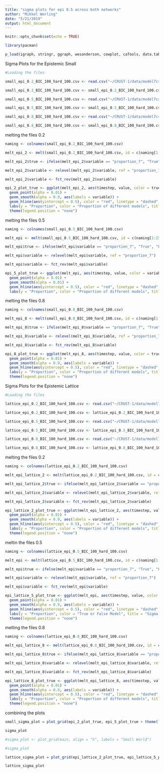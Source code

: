 ```yaml
---
title: "sigma plots for epi 0.5 across both networks"
author: "Mikkel Werling"
date: "5/21/2019"
output: html_document
---
```


```r
knitr::opts_chunk$set(echo = TRUE)
```


```r
library(pacman)

p_load(igraph, stringr, ggraph, wesanderson, cowplot, caTools, data.table, permute, matrixStats, MCMCpack, tidyverse)
```


Sigma Plots for the Epistemic Small

```r
#Loading the files

small_epi_0.2_BIC_100_hard_100.csv <- read.csv("~/CRUST-1/data/model7csv/small_epi_0.2_BIC_100_hard_100.csv", sep = ",")

small_epi_0.2_BIC_100_hard_100.csv <- small_epi_0.2_BIC_100_hard_100.csv[seq(1, nrow(small_epi_0.2_BIC_100_hard_100.csv), 25), ]

small_epi_0.5_BIC_100_hard_100.csv <- read.csv("~/CRUST-1/data/model7csv/small_epi_0.5_BIC_100_hard_100.csv", sep = ",")

small_epi_0.5_BIC_100_hard_100.csv <- small_epi_0.5_BIC_100_hard_100.csv[seq(1, nrow(small_epi_0.5_BIC_100_hard_100.csv), 25), ]

small_epi_0.8_BIC_100_hard_100.csv <- read.csv("~/CRUST-1/data/model7csv/small_epi_0.8_BIC_100_hard_100.csv", sep = ",")

small_epi_0.8_BIC_100_hard_100.csv <- small_epi_0.8_BIC_100_hard_100.csv[seq(1, nrow(small_epi_0.8_BIC_100_hard_100.csv), 25), ]

```

melting the files 0.2

```r
naming <- colnames(small_epi_0.2_BIC_100_hard_100.csv)

melt_epi_2 <- melt(small_epi_0.2_BIC_100_hard_100.csv, id = c(naming[1:25], naming[40:49]))

melt_epi_2$true <- ifelse(melt_epi_2$variable == "proportion_7", "True", "False")

melt_epi_2$variable <- relevel(melt_epi_2$variable, ref = "proportion_7")

melt_epi_2$variable <- fct_rev(melt_epi_2$variable)

epi_2_plot_true <- ggplot(melt_epi_2, aes(timestep, value, color = true))+
  geom_point(alpha = 0.01) +
  geom_smooth(alpha = 0.9, aes(labels = variable)) +
  geom_hline(aes(yintercept = 0.5), color = "red", linetype = "dashed", size = 1) + 
  labs(y = "Proportion", color = "Proportion of different models", title = "Sigma = 0.2") + 
  theme(legend.position = "none") 
```

melting the files 0.5

```r
naming <- colnames(small_epi_0.5_BIC_100_hard_100.csv)

melt_epi <- melt(small_epi_0.5_BIC_100_hard_100.csv, id = c(naming[1:25], naming[40:49]))

melt_epi$true <- ifelse(melt_epi$variable == "proportion_7", "True", "False")

melt_epi$variable <- relevel(melt_epi$variable, ref = "proportion_7")

melt_epi$variable <- fct_rev(melt_epi$variable)

epi_5_plot_true <- ggplot(melt_epi, aes(timestep, value, color = variable))+
  geom_point(alpha = 0.01) +
  geom_smooth(alpha = 0.01) +
  geom_hline(aes(yintercept = 0.5), color = "red", linetype = "dashed", size = 1) + 
  labs(y = "Proportion", color = "Proportion of different models", title = "Sigma = 0.5")
```


melting the files 0.8

```r
naming <- colnames(small_epi_0.8_BIC_100_hard_100.csv)

melt_epi_8 <- melt(small_epi_0.8_BIC_100_hard_100.csv, id = c(naming[1:25], naming[40:49]))

melt_epi_8$true <- ifelse(melt_epi_8$variable == "proportion_7", "True", "False")

melt_epi_8$variable <- relevel(melt_epi_8$variable, ref = "proportion_7")

melt_epi_8$variable <- fct_rev(melt_epi_8$variable)

epi_8_plot_true <- ggplot(melt_epi_8, aes(timestep, value, color = true))+
  geom_point(alpha = 0.01) +
  geom_smooth(alpha = 0.9, aes(labels = variable)) +
  geom_hline(aes(yintercept = 0.5), color = "red", linetype = "dashed", size = 1) + 
  labs(y = "Proportion", color = "Proportion of different models", title = "Sigma = 0.8") + 
  theme(legend.position = "none")
```

Sigma Plots for the Epistemic Lattice

```r
#Loading the files

lattice_epi_0.2_BIC_100_hard_100.csv <- read.csv("~/CRUST-1/data/model7csv/lattice_epi_0.2_BIC_100_hard_100.csv", sep = ",")

lattice_epi_0.2_BIC_100_hard_100.csv <- lattice_epi_0.2_BIC_100_hard_100.csv[seq(1, nrow(lattice_epi_0.2_BIC_100_hard_100.csv), 25), ]

lattice_epi_0.5_BIC_100_hard_100.csv <- read.csv("~/CRUST-1/data/model7csv/lattice_epi_0.5_BIC_100_hard_100.csv", sep = ",")

lattice_epi_0.5_BIC_100_hard_100.csv <- lattice_epi_0.5_BIC_100_hard_100.csv[seq(1, nrow(lattice_epi_0.5_BIC_100_hard_100.csv), 25), ]

lattice_epi_0.8_BIC_100_hard_100.csv <- read.csv("~/CRUST-1/data/model7csv/lattice_epi_0.8_BIC_100_hard_100.csv", sep = ",")

lattice_epi_0.8_BIC_100_hard_100.csv <- lattice_epi_0.8_BIC_100_hard_100.csv[seq(1, nrow(lattice_epi_0.8_BIC_100_hard_100.csv), 25), ]

```

melting the files 0.2

```r
naming <- colnames(lattice_epi_0.2_BIC_100_hard_100.csv)

melt_epi_lattice_2 <- melt(lattice_epi_0.2_BIC_100_hard_100.csv, id = c(naming[1:25], naming[40:49]))

melt_epi_lattice_2$true <- ifelse(melt_epi_lattice_2$variable == "proportion_7", "True", "False")

melt_epi_lattice_2$variable <- relevel(melt_epi_lattice_2$variable, ref = "proportion_7")

melt_epi_lattice_2$variable <- fct_rev(melt_epi_lattice_2$variable)

epi_lattice_2_plot_true <- ggplot(melt_epi_lattice_2, aes(timestep, value, color = true))+
  geom_point(alpha = 0.01) +
  geom_smooth(alpha = 0.9, aes(labels = variable)) +
  geom_hline(aes(yintercept = 0.5), color = "red", linetype = "dashed", size = 1) + 
  labs(y = "Proportion", color = "Proportion of different models", title = "Sigma = 0.2") + 
  theme(legend.position = "none") 
```

meltin the files 0.5

```r
naming <- colnames(lattice_epi_0.5_BIC_100_hard_100.csv)

melt_epi <- melt(lattice_epi_0.5_BIC_100_hard_100.csv, id = c(naming[1:25], naming[40:49]))

melt_epi$true <- ifelse(melt_epi$variable == "proportion_7", "True", "False")

melt_epi$variable <- relevel(melt_epi$variable, ref = "proportion_7")

melt_epi$variable <- fct_rev(melt_epi$variable)

epi_lattice_5_plot_true <- ggplot(melt_epi, aes(timestep, value, color = true))+
  geom_point(alpha = 0.01) +
  geom_smooth(alpha = 0.9, aes(labels = variable)) +
  geom_hline(aes(yintercept = 0.5), color = "red", linetype = "dashed", size = 1) + 
  labs(y = "Proportion", color = "True or False Model", title = "Sigma = 0.5") +
  theme(legend.position = "none") 
```


melting the files 0.8

```r
naming <- colnames(lattice_epi_0.8_BIC_100_hard_100.csv)

melt_epi_lattice_8 <- melt(lattice_epi_0.8_BIC_100_hard_100.csv, id = c(naming[1:25], naming[40:49]))

melt_epi_lattice_8$true <- ifelse(melt_epi_lattice_8$variable == "proportion_7", "True", "False")

melt_epi_lattice_8$variable <- relevel(melt_epi_lattice_8$variable, ref = "proportion_7")

melt_epi_lattice_8$variable <- fct_rev(melt_epi_lattice_8$variable)

epi_lattice_8_plot_true <- ggplot(melt_epi_lattice_8, aes(timestep, value, color = true))+
  geom_point(alpha = 0.01) +
  geom_smooth(alpha = 0.9, aes(labels = variable)) +
  geom_hline(aes(yintercept = 0.5), color = "red", linetype = "dashed", size = 1) + 
  labs(y = "Proportion", color = "Proportion of different models", title = "Sigma = 0.8") + 
  theme(legend.position = "none")
```

combining the plots

```r
small_sigma_plot = plot_grid(epi_2_plot_true, epi_5_plot_true + theme(legend.position = "none"), epi_8_plot_true, align = "h", labels = "Small World", label_size = 13, nrow = 1)

sigma_plot

#sigma_plot <- plot_grid(main, align = "h", labels = "Small World")

#sigma_plot

lattice_sigma_plot = plot_grid(epi_lattice_2_plot_true, epi_lattice_5_plot_true, epi_lattice_8_plot_true, labels = "Lattice", label_size = 13, nrow = 1)

lattice_sigma_plot
```
